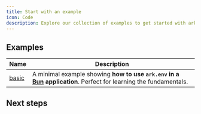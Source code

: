 ```yaml
---
title: Start with an example
icon: Code
description: Explore our collection of examples to get started with ark.env
---
```



## Examples

| Name | Description |
|------|-------------|
| [basic](https://github.com/yam-codes/ark.env/tree/main/examples/basic) | A minimal example showing **how to use `ark.env` in a [Bun](https://bun.sh/) application**. Perfect for learning the fundamentals. |

## Next steps

<Cards>
    <Card title="Contributing examples" href="https://github.com/yamcodes/ark.env/tree/main/examples#contributing-examples" description="Contribute an example to the project" />
</Cards>